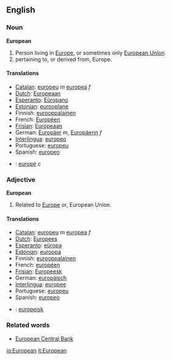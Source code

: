 ==English==
===Noun===
'''European'''
#Person living in [[Europe]], or sometimes only [[European Union]].
#pertaining to, or derived from, Europe.
====Translations====

*[[Catalan]]: [[europeu]] ''m'' [[europea]] ''f''
*[[Dutch]]: [[Europeaan]]
*[[Esperanto]]: [[Eŭropano]]
*[[Estonian]]: [[eurooplane]]
*Finnish: [[eurooppalainen]]
*French: [[Européen]]
*[[Frisian]]: [[Europeaan]]
*German: [[Europäer]] ''m'', [[Europäerin]] ''f''
*[[Interlingua]]: [[europeo]]
*Portuguese: [[europeu]]
*Spanish: [[europeo]]
*{{sv}}: [[europé]] ''c''

===Adjective===
'''European'''
#Related to [[Europe]] or, European Union.

====Translations====

*[[Catalan]]: [[europeu]] ''m'' [[europea]] ''f''
*[[Dutch]]: [[Europees]]
*[[Esperanto]]: [[eŭropa]]
*[[Estonian]]: [[euroopa]]
*Finnish: [[eurooppalainen]]
*French: [[européen]]
*[[Frisian]]: [[Europeesk]]
*German: [[europäisch]]
*[[Interlingua]]: [[europee]]
*Portuguese: [[europeu]]
*Spanish: [[europeo]]
*{{sv}}: [[europeisk]]

===Related words===
* [[European Central Bank]]

[[io:European]]
[[it:European]]